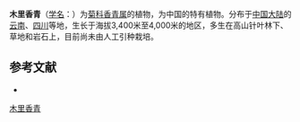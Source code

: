 {{Speciesbox
| name = 木里香青
| status = 
| status_system = 
| image =
| genus = Anaphalis
| species = muliensis
| authority = (Hand.-Mazz.) Hand.-Mazz.
}}

'''木里香青'''（[[学名|学名]]：{{lang|la|''Anaphalis muliensis''}}）为[[菊科|菊科]][[香青属|香青属]]的植物，为中国的特有植物。分布于[[中国大陆|中国大陆]]的[[云南|云南]]、[[四川|四川]]等地，生长于海拔3,400米至4,000米的地区，多生在高山针叶林下、草地和岩石上，目前尚未由人工引种栽培。

== 参考文献 ==
<div class="references-small">
* {{cite web| url =http://www.bioinfo.cn/db05/KmzwSpecies.php?action=view&id=2787| title =木里香青| work =《中国高等植物数据库全库》| publisher =中国科学院微生物研究所| author =昆明植物研究所| accessdate =2009-02-23| deadurl =yes| archiveurl =https://web.archive.org/web/20160305104135/http://www.bioinfo.cn/db05/KmzwSpecies.php?action=view&id=2787| archivedate =2016-03-05}}
</div>
{{Taxonbar|from=Q11093223}}

[[Category:香青属|木里香青]]


{{植物小作品}}
